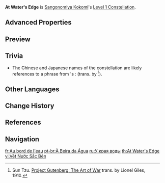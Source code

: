 {{Constellation Infobox
|image       = Constellation At Water's Edge.png
|description = While donning the Ceremonial Garment created by [[Nereid's Ascension]], the final Normal Attack in Sangonomiya Kokomi's combo will unleash a swimming fish to deal 30% of her Max HP as {{Color|Hydro DMG}}.<br />This DMG is not considered [[Normal Attack|Normal Attack DMG]].
|level       = 1
|character   = Sangonomiya Kokomi
|scale_att1  = Max HP
|utility1    = Effect Triggered by Normal Attack Use
}}
'''At Water's Edge''' is [[Sangonomiya Kokomi]]'s [[Level 1 Constellation]].

==Advanced Properties==
{{Advanced Properties
|title   = Extra Fish
|gu      = 1U
|icdtag  = none
|poise   = 0
|impulse = 3
}}

==Preview==
{{Preview
|file=Constellation At Water's Edge
}}

==Trivia==
*The Chinese and Japanese names of the constellation {{Lang|Let the Water Burst into a Valley|zh=决水于溪|zh_rm=Jué Shuǐ Yú Xī|ja=水を渓に決する|ja_rm=Mizu wo Tani ni Kessuru<!--assumed reading -->|sort=zh,ja}} are likely references to a phrase from {{w|Sun Tzu}}'s ''{{w|The Art of War}}'': {{Lang|"the onrush of a conquering force is like the bursting of pent-up waters into a chasm a thousand fathoms deep"|zh=称胜者之战民也，若决积水于千仞之溪者，形也}} (trans. by {{w|Lionel Giles}}<ref>Sun Tzu. [https://gutenberg.org/ebooks/132 Project Gutenberg: The Art of War] trans. by Lionel Giles, 1910.</ref>).

==Other Languages==
{{Other Languages
|en      = At Water's Edge
|zhs     = 决水于溪
|zhs_rm  = Jué Shuǐ Yú Xī
|zht     = 決水於溪
|zht_rm  = Jué Shuǐ Yú Xī
|zh_tl   = Water in the Creek
|ja      = 水を渓に決する
|ja_rm   = Mizu wo tani ni kessuru
|ja_tl   = Let the Water Burst into the Valley
|ko      = 물의 흐름
|ko_rm   = Mul-ui heureum
|ko_tl   = Water's Flowing
|es      = Los límites del agua
|es_tl   = The Water's Limits
|fr      = Au bord de l'eau
|fr_tl   = At the Water's Edge
|ru      = У края воды
|ru_tl   = At Water's Edge
|th      = At Water's Edge
|vi      = Vệt Nước Sắc Bén
|vi_tl   = Sharp Splash
|de      = Am Rande des Flusses
|de_tl   = At River's Edge
|id      = At Water's Edge
|pt      = À Beira da Água
|pt_tl   = At Water's Edge
|tr      = Su Kıyısında
|tr_tl   = 
|it      = Sul bordo dell'acqua
|it_tl   = At Water's Edge
}}

==Change History==
{{Change History|2.1}}

==References==
{{Reflist|1}}

==Navigation==
{{Talent Navbox|Sangonomiya Kokomi}}

[[fr:Au bord de l'eau]]
[[pt-br:À Beira da Água]]
[[ru:У края воды]]
[[th:At Water's Edge]]
[[vi:Vệt Nước Sắc Bén]]